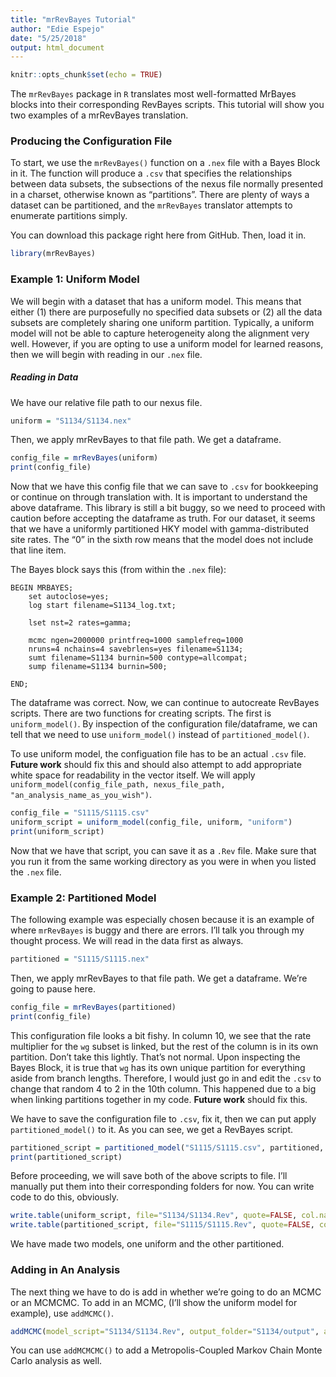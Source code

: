 ```yaml
---
title: "mrRevBayes Tutorial"
author: "Edie Espejo"
date: "5/25/2018"
output: html_document
---
```


```r
knitr::opts_chunk$set(echo = TRUE)
```

The ```mrRevBayes``` package in ```R``` translates most well-formatted MrBayes blocks into their corresponding RevBayes scripts. This tutorial will show you two examples of a mrRevBayes translation.

### Producing the Configuration File
To start, we use the ```mrRevBayes()``` function on a ```.nex``` file with a Bayes Block in it. The function will produce a ```.csv``` that specifies the relationships between data subsets, the subsections of the nexus file normally presented in a charset, otherwise known as "partitions". There are plenty of ways a dataset can be partitioned, and the ```mrRevBayes``` translator attempts to enumerate partitions simply.

You can download this package right here from GitHub. Then, load it in.

```r
library(mrRevBayes)
```

### Example 1: Uniform Model
We will begin with a dataset that has a uniform model. This means that either (1) there are purposefully no specified data subsets or (2) all the data subsets are completely sharing one uniform partition. Typically, a uniform model will not be able to capture heterogeneity along the alignment very well. However, if you are opting to use a uniform model for learned reasons, then we will begin with reading in our ```.nex``` file.

##### Reading in Data
We have our relative file path to our nexus file.
```r
uniform = "S1134/S1134.nex"
```

Then, we apply mrRevBayes to that file path. We get a dataframe.
```r
config_file = mrRevBayes(uniform)
print(config_file)
```

Now that we have this config file that we can save to ```.csv``` for bookkeeping or continue on through translation with. It is important to understand the above dataframe. This library is still a bit buggy, so we need to proceed with caution before accepting the dataframe as truth. For our dataset, it seems that we have a uniformly partitioned HKY model with gamma-distributed site rates. The "0" in the sixth row means that the model does not include that line item.

The Bayes block says this (from within the ```.nex``` file):
```
BEGIN MRBAYES;
	set autoclose=yes;
	log start filename=S1134_log.txt;

	lset nst=2 rates=gamma;
	
	mcmc ngen=2000000 printfreq=1000 samplefreq=1000
	nruns=4 nchains=4 savebrlens=yes filename=S1134;
	sumt filename=S1134 burnin=500 contype=allcompat;
	sump filename=S1134 burnin=500;
	
END;
```

The dataframe was correct. Now, we can continue to autocreate RevBayes scripts. There are two functions for creating scripts. The first is ```uniform_model()```. By inspection of the configuration file/dataframe, we can tell that we need to use ```uniform_model()``` instead of ```partitioned_model()```.

To use uniform model, the configuation file has to be an actual ```.csv``` file. **Future work** should fix this and should also attempt to add appropriate white space for readability in the vector itself. We will apply ```uniform_model(config_file_path, nexus_file_path, "an_analysis_name_as_you_wish")```.

```r
config_file = "S1115/S1115.csv"
uniform_script = uniform_model(config_file, uniform, "uniform")
print(uniform_script)
```

Now that we have that script, you can save it as a ```.Rev``` file. Make sure that you run it from the same working directory as you were in when you listed the ```.nex``` file.

### Example 2: Partitioned Model
The following example was especially chosen because it is an example of where ```mrRevBayes``` is buggy and there are errors. I'll talk you through my thought process. We will read in the data first as always.

```r
partitioned = "S1115/S1115.nex"
```

Then, we apply mrRevBayes to that file path. We get a dataframe. We're going to pause here.
```r
config_file = mrRevBayes(partitioned)
print(config_file)
```

This configuration file looks a bit fishy. In column 10, we see that the rate multiplier for the ```wg``` subset is linked, but the rest of the column is in its own partition. Don't take this lightly. That's not normal. Upon inspecting the Bayes Block, it is true that ```wg``` has its own unique partition for everything aside from branch lengths. Therefore, I would just go in and edit the ```.csv``` to change that random 4 to 2 in the 10th column. This happened due to a big when linking partitions together in my code. **Future work** should fix this.

We have to save the configuration file to ```.csv```, fix it, then we can put apply ```partitioned_model()``` to it. As you can see, we get a RevBayes script.

```r
partitioned_script = partitioned_model("S1115/S1115.csv", partitioned, "partitioned")
print(partitioned_script)
```

Before proceeding, we will save both of the above scripts to file. I'll manually put them into their corresponding folders for now. You can write code to do this, obviously.

```r
write.table(uniform_script, file="S1134/S1134.Rev", quote=FALSE, col.names=FALSE, row.names=FALSE)
write.table(partitioned_script, file="S1115/S1115.Rev", quote=FALSE, col.names=FALSE, row.names=FALSE)
```

We have made two models, one uniform and the other partitioned.

### Adding in An Analysis
The next thing we have to do is add in whether we're going to do an MCMC or an MCMCMC. To add in an MCMC, (I'll show the uniform model for example), use ```addMCMC()```.

```r
addMCMC(model_script="S1134/S1134.Rev", output_folder="S1134/output", analysis_name="S1134_mcmc")
```

You can use ```addMCMCMC()``` to add a Metropolis-Coupled Markov Chain Monte Carlo analysis as well.